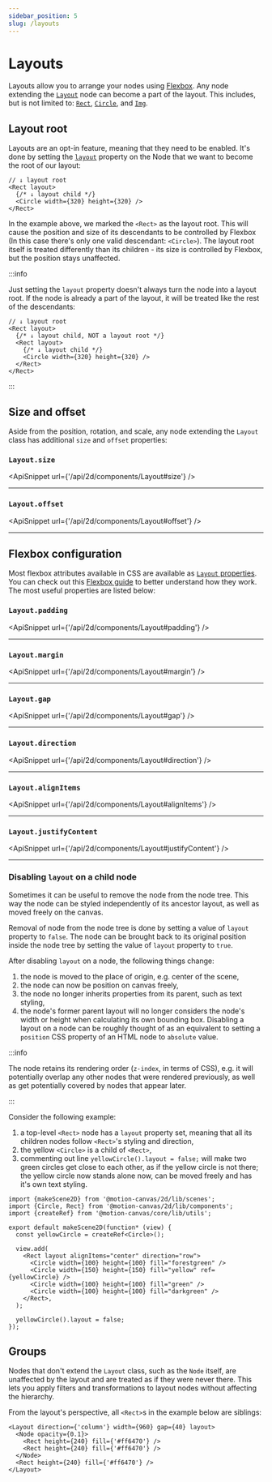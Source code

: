 ```yaml
---
sidebar_position: 5
slug: /layouts
---
```



# Layouts

<AnimationPlayer name="layout" banner />

Layouts allow you to arrange your nodes using [Flexbox][flexbox]. Any node
extending the [`Layout`](/api/2d/components/Layout) node can become a part of
the layout. This includes, but is not limited to:
[`Rect`](/api/2d/components/Rect), [`Circle`](/api/2d/components/Circle), and
[`Img`](/api/2d/components/Img).

## Layout root

Layouts are an opt-in feature, meaning that they need to be enabled. It's done
by setting the [`layout`](/api/2d/components/Layout#layout) property on the Node
that we want to become the root of our layout:

```tsx
// ↓ layout root
<Rect layout>
  {/* ↓ layout child */}
  <Circle width={320} height={320} />
</Rect>
```

In the example above, we marked the `<Rect>` as the layout root. This will cause
the position and size of its descendants to be controlled by Flexbox (In this
case there's only one valid descendant: `<Circle>`). The layout root itself is
treated differently than its children - its size is controlled by Flexbox, but
the position stays unaffected.

:::info

Just setting the `layout` property doesn't always turn the node into a layout
root. If the node is already a part of the layout, it will be treated like the
rest of the descendants:

```tsx
// ↓ layout root
<Rect layout>
  {/* ↓ layout child, NOT a layout root */}
  <Rect layout>
    {/* ↓ layout child */}
    <Circle width={320} height={320} />
  </Rect>
</Rect>
```

:::

## Size and offset

Aside from the position, rotation, and scale, any node extending the `Layout`
class has additional `size` and `offset` properties:

### `Layout.size`

<ApiSnippet url={'/api/2d/components/Layout#size'} />
<hr />

### `Layout.offset`

<ApiSnippet url={'/api/2d/components/Layout#offset'} />
<hr />

## Flexbox configuration

Most flexbox attributes available in CSS are available as
[`Layout` properties](/api/2d/components/Layout#Properties). You can check out
this [Flexbox guide][flexbox] to better understand how they work. The most
useful properties are listed below:

### `Layout.padding`

<ApiSnippet url={'/api/2d/components/Layout#padding'} />
<hr />

### `Layout.margin`

<ApiSnippet url={'/api/2d/components/Layout#margin'} />
<hr />

### `Layout.gap`

<ApiSnippet url={'/api/2d/components/Layout#gap'} />
<hr />

### `Layout.direction`

<ApiSnippet url={'/api/2d/components/Layout#direction'} />
<hr />

### `Layout.alignItems`

<ApiSnippet url={'/api/2d/components/Layout#alignItems'} />
<hr />

### `Layout.justifyContent`

<ApiSnippet url={'/api/2d/components/Layout#justifyContent'} />
<hr />

### Disabling `layout` on a child node

Sometimes it can be useful to remove the node from the node tree. This way the
node can be styled independently of its ancestor layout, as well as moved freely
on the canvas.

Removal of node from the node tree is done by setting a value of `layout`
property to `false`. The node can be brought back to its original position
inside the node tree by setting the value of `layout` property to `true`.

After disabling `layout` on a node, the following things change:

1. the node is moved to the place of origin, e.g. center of the scene,
2. the node can now be position on canvas freely,
3. the node no longer inherits properties from its parent, such as text styling,
4. the node's former parent layout will no longer considers the node's width or
   height when calculating its own bounding box. Disabling a layout on a node
   can be roughly thought of as an equivalent to setting a `position` CSS
   property of an HTML node to `absolute` value.

:::info

The node retains its rendering order (`z-index`, in terms of CSS), e.g. it will
potentially overlap any other nodes that were rendered previously, as well as
get potentially covered by nodes that appear later.

:::

Consider the following example:

1. a top-level `<Rect>` node has a `layout` property set, meaning that all its
   children nodes follow `<Rect>`'s styling and direction,
2. the yellow `<Circle>` is a child of `<Rect>`,
3. commenting out line `yellowCircle().layout = false;` will make two green
   circles get close to each other, as if the yellow circle is not there; the
   yellow circle now stands alone now, can be moved freely and has it's own text
   styling.

```tsx editor
import {makeScene2D} from '@motion-canvas/2d/lib/scenes';
import {Circle, Rect} from '@motion-canvas/2d/lib/components';
import {createRef} from '@motion-canvas/core/lib/utils';

export default makeScene2D(function* (view) {
  const yellowCircle = createRef<Circle>();

  view.add(
    <Rect layout alignItems="center" direction="row">
      <Circle width={100} height={100} fill="forestgreen" />
      <Circle width={150} height={150} fill="yellow" ref={yellowCircle} />
      <Circle width={100} height={100} fill="green" />
      <Circle width={100} height={100} fill="darkgreen" />
    </Rect>,
  );

  yellowCircle().layout = false;
});
```

## Groups

Nodes that don't extend the `Layout` class, such as the `Node` itself, are
unaffected by the layout and are treated as if they were never there. This lets
you apply filters and transformations to layout nodes without affecting the
hierarchy.

From the layout's perspective, all `<Rect>`s in the example below are siblings:

```tsx
<Layout direction={'column'} width={960} gap={40} layout>
  <Node opacity={0.1}>
    <Rect height={240} fill={'#ff6470'} />
    <Rect height={240} fill={'#ff6470'} />
  </Node>
  <Rect height={240} fill={'#ff6470'} />
</Layout>
```

<AnimationPlayer name="layout-group" small />

[flexbox]: https://css-tricks.com/snippets/css/a-guide-to-flexbox/
